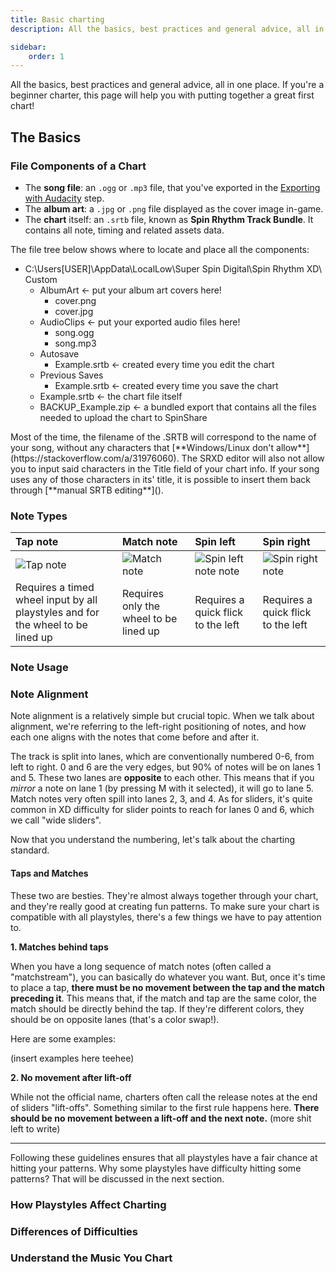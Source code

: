 ```yaml
---
title: Basic charting
description: All the basics, best practices and general advice, all in one place. If you're a beginner charter, this page will help you with putting together a great first chart!

sidebar:
    order: 1
---
```



All the basics, best practices and general advice, all in one place. If you're a beginner charter, this page will help you with putting together a great first chart!

## The Basics

### File Components of a Chart

- The **song file**: an `.ogg` or `.mp3` file, that you've exported in the [Exporting with Audacity](../../audio-setup/basic-audio-setup#exporting-with-audacity) step.
- The **album art**: a `.jpg` or `.png` file displayed as the cover image in-game. 
- The **chart** itself: an `.srtb` file, known as **Spin Rhythm Track Bundle**. It contains all note, timing and related assets data.

The file tree below shows where to locate and place all the components:

<FileTree>

- C:\Users\[USER]\AppData\LocalLow\Super&nbsp;Spin&nbsp;Digital\Spin&nbsp;Rhythm&nbsp;XD\Custom
    - AlbumArt ← put your album art covers here!
        - cover.png
        - cover.jpg
    - AudioClips ← put your exported audio files here!
        - song.ogg
        - song.mp3
    - Autosave 
        - Example.srtb ← created every time you edit the chart
    - Previous&nbsp;Saves 
        - Example.srtb ← created every time you save the chart
    - Example.srtb ← the chart file itself
    - BACKUP_Example.zip ← a bundled export that contains all the files needed to upload the chart to SpinShare
</FileTree>

<Aside type='note'>
Most of the time, the filename of the .SRTB will correspond to the name of your song, without any characters that [**Windows/Linux don't allow**](https://stackoverflow.com/a/31976060).
The SRXD editor will also not allow you to input said characters in the Title field of your chart info.  
If your song uses any of those characters in its' title, it is possible to insert them back through [**manual SRTB editing**]().
</Aside>

### Note Types

| Tap note | Match note | Spin left | Spin right |
| :--- | :--- | :--- | :--- |
| ![Tap note](@images/charting/tap-note.png) | ![Match note](@images/charting/match-note.png) | ![Spin left note note](@images/charting/spin-left-note.png) | ![Spin right note](@images/charting/spin-right-note.png) |
| Requires a timed wheel input by all playstyles and for the wheel to be lined up | Requires only the wheel to be lined up | Requires a quick flick to the left | Requires a quick flick to the left |

### Note Usage

### Note Alignment

Note alignment is a relatively simple but crucial topic. When we talk about alignment, we're referring to the left-right positioning of notes, and how each one aligns with the notes that come before and after it.

The track is split into lanes, which are conventionally numbered 0-6, from left to right. 0 and 6 are the very edges, but 90% of notes will be on lanes 1 and 5. These two lanes are **opposite** to each other. This means that if you *mirror* a note on lane 1 (by pressing M with it selected), it will go to lane 5. Match notes very often spill into lanes 2, 3, and 4. As for sliders, it's quite common in XD difficulty for slider points to reach for lanes 0 and 6, which we call "wide sliders".

Now that you understand the numbering, let's talk about the charting standard.

#### Taps and Matches

These two are besties. They're almost always together through your chart, and they're really good at creating fun patterns. To make sure your chart is compatible with all playstyles, there's a few things we have to pay attention to.

**1. Matches behind taps**

When you have a long sequence of match notes (often called a "matchstream"), you can basically do whatever you want. But, once it's time to place a tap, **there must be no movement between the tap and the match preceding it**. This means that, if the match and tap are the same color, the match should be directly behind the tap. If they're different colors, they should be on opposite lanes (that's a color swap!).

Here are some examples:

(insert examples here teehee)

**2. No movement after lift-off**

While not the official name, charters often call the release notes at the end of sliders "lift-offs". Something similar to the first rule happens here. **There should be no movement between a lift-off and the next note.** (more shit left to write)

---

Following these guidelines ensures that all playstyles have a fair chance at hitting your patterns. Why some playstyles have difficulty hitting some patterns? That will be discussed in the next section.


### How Playstyles Affect Charting

### Differences of Difficulties

### Understand the Music You Chart